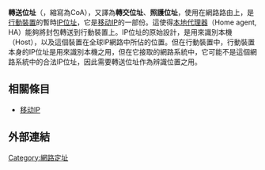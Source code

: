 {{Unreferenced|time=2020-06-27T23:54:45+00:00}}
'''轉送位址'''（{{lang-en|Care-of address}}，縮寫為CoA），又譯為'''轉交位址'''、'''照護位址'''，使用在網路路由上，是[[行動裝置|行動裝置]]的暫時[[IP位址|IP位址]]，它是[[移动IP|移动IP]]的一部份。這使得[[本地代理器|本地代理器]]（Home agent, HA）能夠將封包轉送到行動裝置上。IP位址的原始設計，是用來識別本機（Host），以及這個裝置在全球IP網路中所佔的位置。但在行動裝置中，行動裝置本身的IP位址是用來識別本機之用，但在它接取的網路系統中，它可能不是這個網路系統中的合法IP位址，因此需要轉送位址作為辨識位置之用。

==相關條目==
*[[移动IP|移动IP]]

==外部連結==

{{internet-stub}}
[[Category:網路定址|Category:網路定址]]